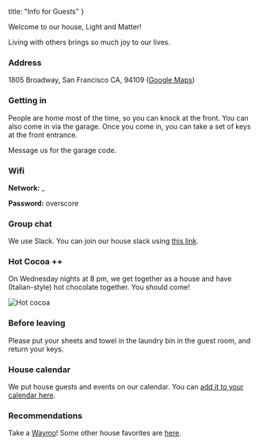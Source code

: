 
  title: "Info for Guests"
}

<NavBar />
Welcome to our house, Light and Matter!

Living with others brings so much joy to our lives.


### Address

1805 Broadway, San Francisco CA, 94109 ([Google Maps](https://maps.app.goo.gl/WECCW8LoLE4NFbkD9))


### Getting in

People are home most of the time, so you can knock at the front. You can also come in via the garage. Once you come in, you can take a set of keys at the front entrance.

Message us for the garage code.


### Wifi

**Network:** <NumberBlock>\_</NumberBlock>

**Password:** <NumberBlock>overscore</NumberBlock>


### Group chat

We use Slack. You can join our house slack using [this link](https://join.slack.com/t/homeisheart/shared_invite/zt-2jklg9y9v-VxjTGDP2hdj_r9BMNsw58A).


### Hot Cocoa ++

On Wednesday nights at 8 pm, we get together as a house and have (Italian-style) hot chocolate together. You should come!

<Image src={hotCocoaImg} alt="Hot cocoa" className="w-1/2" />

### Before leaving

Please put your sheets and towel in the laundry bin in the guest room, and return your keys.

### House calendar

We put house guests and events on our calendar. You can [add it to your calendar here](https://calendar.google.com/calendar/u/0?cid=MWYxZmY0ZjBjNjhiNTBmNWJmNDk3Y2QzNTExMDYwYmZhYzU3YzFjN2JiNTU1NjcxNDVmNmEzMjMwYjFiOTNmN0Bncm91cC5jYWxlbmRhci5nb29nbGUuY29t).

<HouseCalendar />

### Recommendations

Take a [Waymo](https://waymo.smart.link/8jczs90b1)! Some other house favorites are [here](https://blog.aayushg.com/travel/#san-francisco-california).
